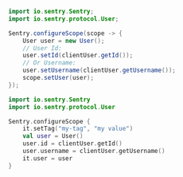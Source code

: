 ```java {tabTitle: Java}
import io.sentry.Sentry;
import io.sentry.protocol.User;

Sentry.configureScope(scope -> {
    User user = new User();
    // User Id:
    user.setId(clientUser.getId());
    // Or Username:
    user.setUsername(clientUser.getUsername());
    scope.setUser(user);
});
```

```kotlin {tabTitle: Kotlin}
import io.sentry.Sentry
import io.sentry.protocol.User

Sentry.configureScope {
    it.setTag("my-tag", "my value")
    val user = User()
    user.id = clientUser.getId()
    user.username = clientUser.getUsername()
    it.user = user
}
```
